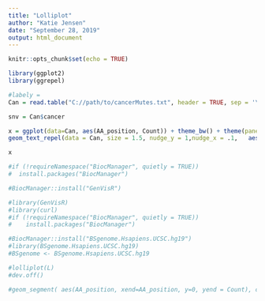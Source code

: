 ---
title: "Lolliplot"
author: "Katie Jensen"
date: "September 28, 2019"
output: html_document
---

```{r setup, include=FALSE}
knitr::opts_chunk$set(echo = TRUE)
```
```{r}
library(ggplot2)
library(ggrepel)

#labely = 
Can = read.table("C://path/to/cancerMutes.txt", header = TRUE, sep = '\t')

snv = Can$cancer

x = ggplot(data=Can, aes(AA_position, Count)) + theme_bw() + theme(panel.background = element_blank(), panel.grid.minor = element_blank(), panel.grid.major = element_blank(), panel.border = element_blank(), axis.title.y = element_blank(), axis.text.y = element_blank()) + coord_fixed(35) + ylab("Count across\nsamples") + scale_y_continuous(limit = c(-1, 4)) + scale_x_continuous(limit = c(-20, 560)) + geom_point() +
geom_text_repel(data = Can, size = 1.5, nudge_y = 1,nudge_x = .1,   aes(x = AA_position, y = Count, label = snv,angle = 90)) 

x
```

```{r}

#if (!requireNamespace("BiocManager", quietly = TRUE))
#  install.packages("BiocManager")

#BiocManager::install("GenVisR")
```
```{r}
#library(GenVisR)
#library(curl)
#if (!requireNamespace("BiocManager", quietly = TRUE))
#    install.packages("BiocManager")

#BiocManager::install("BSgenome.Hsapiens.UCSC.hg19")
#library(BSgenome.Hsapiens.UCSC.hg19)
#BSgenome <- BSgenome.Hsapiens.UCSC.hg19

#lolliplot(L)
#dev.off()
```
```{r}
#geom_segment( aes(AA_position, xend=AA_position, y=0, yend = Count), colour="#660099") + geom_segment( aes(x = AA_position, xend = AA_position, yend = .5, y = Count, label = snv )) + 
```


